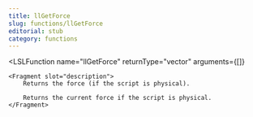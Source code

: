 ```yaml
---
title: llGetForce
slug: functions/llGetForce
editorial: stub
category: functions
---
```


<LSLFunction
	name="llGetForce"
	returnType="vector"
	arguments={[]}
>
	<Fragment slot="description">
		Returns the force (if the script is physical).
		
		Returns the current force if the script is physical.
	</Fragment>
</LSLFunction>
